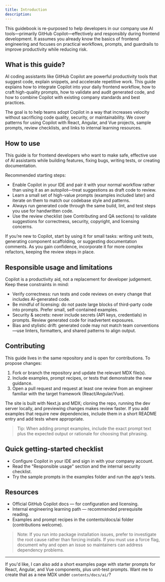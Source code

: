 ```yaml
---
title: Introduction
description: 
---
```


This guidebook is re-purposed to help developers in our company use AI tools—primarily GitHub Copilot—effectively and responsibly during frontend development. It assumes you already know the basics of frontend engineering and focuses on practical workflows, prompts, and guardrails to improve productivity while reducing risk.

## What is this guide?

AI coding assistants like GitHub Copilot are powerful productivity tools that suggest code, explain snippets, and accelerate repetitive work. This guide explains how to integrate Copilot into your daily frontend workflow, how to craft high-quality prompts, how to validate and audit generated code, and how to combine Copilot with existing company standards and best practices.

The goal is to help teams adopt Copilot in a way that increases velocity without sacrificing code quality, security, or maintainability. We cover patterns for using Copilot with React, Angular, and Vue projects, sample prompts, review checklists, and links to internal learning resources.

## How to use

This guide is for frontend developers who want to make safe, effective use of AI assistants while building features, fixing bugs, writing tests, or creating documentation.

Recommended starting steps:

- Enable Copilot in your IDE and pair it with your normal workflow rather than using it as an autopilot—treat suggestions as draft code to review.
- Learn a small set of high-value prompts (examples included later) and iterate on them to match our codebase style and patterns.
- Always run generated code through the same build, lint, and test steps you use for handwritten code.
- Use the review checklist (see Contributing and QA sections) to validate suggestions for correctness, security, copyright, and licensing concerns.

If you’re new to Copilot, start by using it for small tasks: writing unit tests, generating component scaffolding, or suggesting documentation comments. As you gain confidence, incorporate it for more complex refactors, keeping the review steps in place.

## Responsible usage and limitations

Copilot is a productivity aid, not a replacement for developer judgement. Keep these constraints in mind:

- Verify correctness: run tests and code reviews on every change that includes AI-generated code.
- Be mindful of licensing: do not paste large blocks of third-party code into prompts. Prefer small, self-contained examples.
- Security & secrets: never include secrets (API keys, credentials) in prompts. Review generated code for inadvertent exposures.
- Bias and stylistic drift: generated code may not match team conventions—use linters, formatters, and shared patterns to align output.

## Contributing

This guide lives in the same repository and is open for contributions. To propose changes:

1. Fork or branch the repository and update the relevant MDX file(s).
2. Include examples, prompt recipes, or tests that demonstrate the new guidance.
3. Open a pull request and request at least one review from an engineer familiar with the target framework (React/Angular/Vue).

The site is built with Next.js and MDX; cloning the repo, running the dev server locally, and previewing changes makes review faster. If you add examples that require new dependencies, include them in a short README entry and add tests where appropriate.

> Tip: When adding prompt examples, include the exact prompt text plus the expected output or rationale for choosing that phrasing.

## Quick getting-started checklist

- Configure Copilot in your IDE and sign in with your company account.
- Read the "Responsible usage" section and the internal security checklist.
- Try the sample prompts in the examples folder and run the app's tests.

## Resources

- Official GitHub Copilot docs — for configuration and licensing.
- Internal engineering learning path — recommended prerequisite reading.
- Examples and prompt recipes in the contents/docs/ai folder (contributions welcome).

> Note: If you run into package installation issues, prefer to investigate the root cause rather than forcing installs. If you must use a force flag, document why and open an issue so maintainers can address dependency problems.

---

If you'd like, I can also add a short examples page with starter prompts for React, Angular, and Vue components, plus unit-test prompts. Want me to create that as a new MDX under `contents/docs/ai/`?